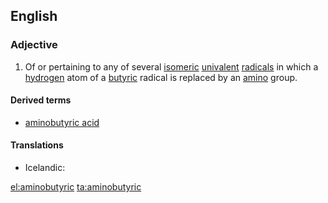 ==English==

===Adjective===
{{en-adj|-}}

# {{organic chemistry}} Of or pertaining to any of several [[isomeric]] [[univalent]] [[radical]]s in which a [[hydrogen]] atom of a [[butyric]] radical is replaced by an [[amino]] group.

====Derived terms====
* [[aminobutyric acid]]

====Translations====
* Icelandic: {{t-|is|amínósmjör-}}

[[el:aminobutyric]]
[[ta:aminobutyric]]
